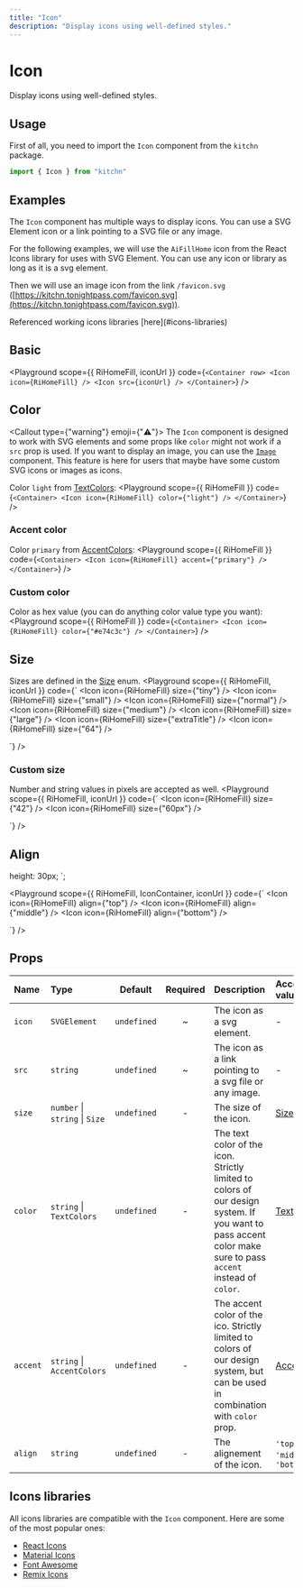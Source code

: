 ```yaml
---
title: "Icon"
description: "Display icons using well-defined styles."
---
```




# Icon

Display icons using well-defined styles.

## Usage

First of all, you need to import the `Icon` component from the `kitchn` package.

```js
import { Icon } from "kitchn"
```

## Examples

The `Icon` component has multiple ways to display icons. You can use a SVG Element icon or a link pointing to a SVG file or any image.

For the following examples, we will use the `AiFillHome` icon from the React Icons library for uses with SVG Element. You can use any icon or library as long as it is a svg element.

Then we will use an image icon from the link `/favicon.svg` ([https://kitchn.tonightpass.com/favicon.svg](https://kitchn.tonightpass.com/favicon.svg)).

<Callout>
  Referenced working icons libraries [here](#icons-libraries)
</Callout>

## Basic

<Playground
  scope={{ RiHomeFill, iconUrl }}
  code={`
<Container row>
  <Icon icon={RiHomeFill} />
  <Icon src={iconUrl} />
</Container>
`}
/>

## Color

<Callout type={"warning"} emoji={"⚠️"}>
  The `Icon` component is designed to work with SVG elements and some props like `color` might not work if a `src` prop is used. If you want to display an image, you can use the [`Image`](/docs/components/image) component. This feature is here for users that maybe have some custom SVG icons or images as icons.
</Callout>

Color `light` from [TextColors](/docs/guides/colors#text-colors):
<Playground
  scope={{ RiHomeFill }}
  code={`
<Container>
  <Icon icon={RiHomeFill} color={"light"} />
</Container>
`}
/>

### Accent color

Color `primary` from [AccentColors](/docs/guides/colors#accent-colors):
<Playground
  scope={{ RiHomeFill }}
  code={`
<Container>
  <Icon icon={RiHomeFill} accent={"primary"} />
</Container>
`}
/>

### Custom color

Color as hex value (you can do anything color value type you want):
<Playground
  scope={{ RiHomeFill }}
  code={`
<Container>
  <Icon icon={RiHomeFill} color={"#e74c3c"} />
</Container>
`}
/>

## Size

Sizes are defined in the [Size](/docs/guides/size) enum.
<Playground
  scope={{ RiHomeFill, iconUrl }}
  code={`
<Container row>
  <Container>
    <Icon icon={RiHomeFill} size={"tiny"} />
    <Icon icon={RiHomeFill} size={"small"} />
    <Icon icon={RiHomeFill} size={"normal"} />
    <Icon icon={RiHomeFill} size={"medium"} />
    <Icon icon={RiHomeFill} size={"large"} />
    <Icon icon={RiHomeFill} size={"extraTitle"} />
    <Icon icon={RiHomeFill} size={52} />
    <Icon icon={RiHomeFill} size={"64"} />
  </Container>

  <Container>
    <Icon src={iconUrl} size={"tiny"} />
    <Icon src={iconUrl} size={"small"} />
    <Icon src={iconUrl} size={"normal"} />
    <Icon src={iconUrl} size={"medium"} />
    <Icon src={iconUrl} size={"large"} />
    <Icon src={iconUrl} size={"extraTitle"} />
    <Icon src={iconUrl} size={52} />
    <Icon src={iconUrl} size={"64"} />
  </Container>
</Container>
`}
/>

### Custom size

Number and string values in pixels are accepted as well.
<Playground
  scope={{ RiHomeFill, iconUrl }}
  code={`
<Container row>
  <Container>
    <Icon icon={RiHomeFill} size={30} />
    <Icon icon={RiHomeFill} size={"42"} />
    <Icon icon={RiHomeFill} size={"60px"} />
  </Container>

  <Container>
    <Icon src={iconUrl} size={30} />
    <Icon src={iconUrl} size={"42"} />
    <Icon src={iconUrl} size={"60px"} />
  </Container>
</Container>
`}
/>

## Align

  height: 30px;
`;

<Playground
  scope={{ RiHomeFill, IconContainer, iconUrl }}
  code={`
<Container>
  <IconContainer row gap={10}>
    <Icon icon={RiHomeFill} align={"top"} />
    <Icon icon={RiHomeFill} align={"middle"} />
    <Icon icon={RiHomeFill} align={"bottom"} />
  </IconContainer>

  <IconContainer row gap={10}>
    <Icon src={iconUrl} align={"top"} />
    <Icon src={iconUrl} align={"middle"} />
    <Icon src={iconUrl} align={"bottom"} />
  </IconContainer>
</Container>
`}
/>

## Props

| Name | Type | Default | Required | Description | Accepted values |
| :--- | :--- | :-----: | :------: | :---------- | :-------------- |
| `icon` | `SVGElement` | `undefined` | ~ | The icon as a svg element. | - |
| `src` | `string` | `undefined` | ~ | The icon as a link pointing to a svg file or any image. | - |
| `size` | `number` \| `string` \| `Size` | `undefined` | - | The size of the icon. | [Size](#size) |
| `color` | `string` \| `TextColors` | `undefined` | - | The text color of the icon. Strictly limited to colors of our design system. If you want to pass accent color make sure to pass `accent` instead of `color`. | [TextColors](/docs/guides/colors#text-colors) |
| `accent` | `string` \| `AccentColors` | `undefined` | - | The accent color of the ico. Strictly limited to colors of our design system, but can be used in combination with `color` prop. | [AccentColors](/docs/guides/colors#accent-colors) |
| `align` | `string` | `undefined` | - | The alignement of the icon. | `'top'` \| `'middle'` \| `'bottom'` |

## Icons libraries

All icons libraries are compatible with the `Icon` component. Here are some of the most popular ones:

- [React Icons](https://react-icons.github.io/react-icons/)
- [Material Icons](https://material.io/resources/icons/?style=baseline)
- [Font Awesome](https://fontawesome.com/)
- [Remix Icons](https://remixicon.com/)
